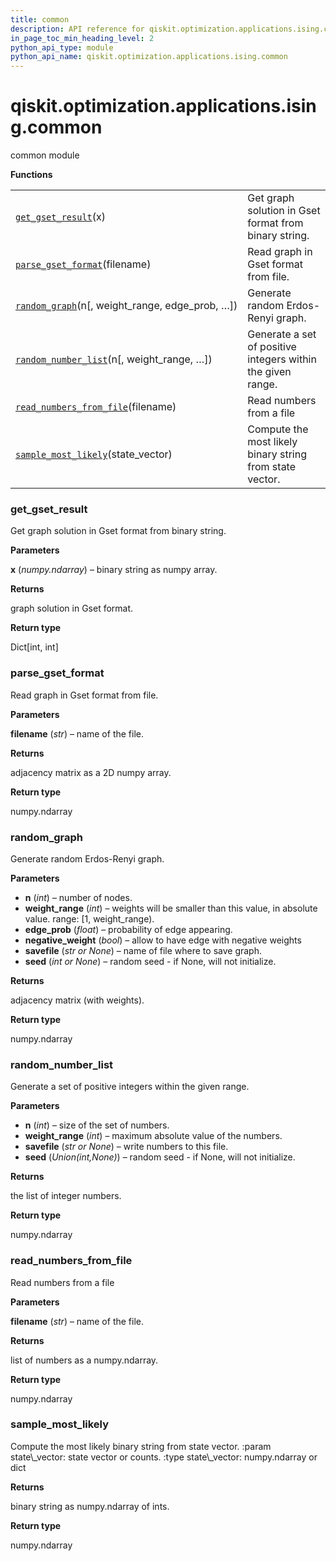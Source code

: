 ```yaml
---
title: common
description: API reference for qiskit.optimization.applications.ising.common
in_page_toc_min_heading_level: 2
python_api_type: module
python_api_name: qiskit.optimization.applications.ising.common
---
```


<span id="module-qiskit.optimization.applications.ising.common" />

<span id="qiskit-optimization-applications-ising-common" />

# qiskit.optimization.applications.ising.common

common module

**Functions**

|                                                                                                                                                                                      |                                                             |
| ------------------------------------------------------------------------------------------------------------------------------------------------------------------------------------ | ----------------------------------------------------------- |
| [`get_gset_result`](#qiskit.optimization.applications.ising.common.get_gset_result "qiskit.optimization.applications.ising.common.get_gset_result")(x)                               | Get graph solution in Gset format from binary string.       |
| [`parse_gset_format`](#qiskit.optimization.applications.ising.common.parse_gset_format "qiskit.optimization.applications.ising.common.parse_gset_format")(filename)                  | Read graph in Gset format from file.                        |
| [`random_graph`](#qiskit.optimization.applications.ising.common.random_graph "qiskit.optimization.applications.ising.common.random_graph")(n\[, weight\_range, edge\_prob, …])       | Generate random Erdos-Renyi graph.                          |
| [`random_number_list`](#qiskit.optimization.applications.ising.common.random_number_list "qiskit.optimization.applications.ising.common.random_number_list")(n\[, weight\_range, …]) | Generate a set of positive integers within the given range. |
| [`read_numbers_from_file`](#qiskit.optimization.applications.ising.common.read_numbers_from_file "qiskit.optimization.applications.ising.common.read_numbers_from_file")(filename)   | Read numbers from a file                                    |
| [`sample_most_likely`](#qiskit.optimization.applications.ising.common.sample_most_likely "qiskit.optimization.applications.ising.common.sample_most_likely")(state\_vector)          | Compute the most likely binary string from state vector.    |

### get\_gset\_result

<Function id="qiskit.optimization.applications.ising.common.get_gset_result" github="https://github.com/qiskit-community/qiskit-aqua/tree/stable/0.9/qiskit/optimization/applications/ising/common.py" signature="get_gset_result(x)">
  Get graph solution in Gset format from binary string.

  **Parameters**

  **x** (*numpy.ndarray*) – binary string as numpy array.

  **Returns**

  graph solution in Gset format.

  **Return type**

  Dict\[int, int]
</Function>

### parse\_gset\_format

<Function id="qiskit.optimization.applications.ising.common.parse_gset_format" github="https://github.com/qiskit-community/qiskit-aqua/tree/stable/0.9/qiskit/optimization/applications/ising/common.py" signature="parse_gset_format(filename)">
  Read graph in Gset format from file.

  **Parameters**

  **filename** (*str*) – name of the file.

  **Returns**

  adjacency matrix as a 2D numpy array.

  **Return type**

  numpy.ndarray
</Function>

### random\_graph

<Function id="qiskit.optimization.applications.ising.common.random_graph" github="https://github.com/qiskit-community/qiskit-aqua/tree/stable/0.9/qiskit/optimization/applications/ising/common.py" signature="random_graph(n, weight_range=10, edge_prob=0.3, negative_weight=True, savefile=None, seed=None)">
  Generate random Erdos-Renyi graph.

  **Parameters**

  *   **n** (*int*) – number of nodes.
  *   **weight\_range** (*int*) – weights will be smaller than this value, in absolute value. range: \[1, weight\_range).
  *   **edge\_prob** (*float*) – probability of edge appearing.
  *   **negative\_weight** (*bool*) – allow to have edge with negative weights
  *   **savefile** (*str or None*) – name of file where to save graph.
  *   **seed** (*int or None*) – random seed - if None, will not initialize.

  **Returns**

  adjacency matrix (with weights).

  **Return type**

  numpy.ndarray
</Function>

### random\_number\_list

<Function id="qiskit.optimization.applications.ising.common.random_number_list" github="https://github.com/qiskit-community/qiskit-aqua/tree/stable/0.9/qiskit/optimization/applications/ising/common.py" signature="random_number_list(n, weight_range=100, savefile=None, seed=None)">
  Generate a set of positive integers within the given range.

  **Parameters**

  *   **n** (*int*) – size of the set of numbers.
  *   **weight\_range** (*int*) – maximum absolute value of the numbers.
  *   **savefile** (*str or None*) – write numbers to this file.
  *   **seed** (*Union(int,None)*) – random seed - if None, will not initialize.

  **Returns**

  the list of integer numbers.

  **Return type**

  numpy.ndarray
</Function>

### read\_numbers\_from\_file

<Function id="qiskit.optimization.applications.ising.common.read_numbers_from_file" github="https://github.com/qiskit-community/qiskit-aqua/tree/stable/0.9/qiskit/optimization/applications/ising/common.py" signature="read_numbers_from_file(filename)">
  Read numbers from a file

  **Parameters**

  **filename** (*str*) – name of the file.

  **Returns**

  list of numbers as a numpy.ndarray.

  **Return type**

  numpy.ndarray
</Function>

### sample\_most\_likely

<Function id="qiskit.optimization.applications.ising.common.sample_most_likely" github="https://github.com/qiskit-community/qiskit-aqua/tree/stable/0.9/qiskit/optimization/applications/ising/common.py" signature="sample_most_likely(state_vector)">
  Compute the most likely binary string from state vector. :param state\_vector: state vector or counts. :type state\_vector: numpy.ndarray or dict

  **Returns**

  binary string as numpy.ndarray of ints.

  **Return type**

  numpy.ndarray
</Function>

